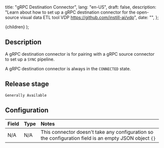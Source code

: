   title: "gRPC Destination Connector",
  lang: "en-US",
  draft: false,
  description:
    "Learn about how to set up a gRPC destination connector for the open-source visual data ETL tool VDP https://github.com/instill-ai/vdp",
  date: "",
};

  <DocsLayout meta={meta}>{children}</DocsLayout>
);

## Description

A gRPC destination connector is for pairing with a gRPC source connector to set up a `SYNC` pipeline. 

A gRPC destination connector is always in the `CONNECTED` state.

## Release stage

`Generally Available`

## Configuration

| Field | Type | Notes                                                                                                 |
| :---- | :--- | :---------------------------------------------------------------------------------------------------- |
| N/A   | N/A  | This connector doesn't take any configuration so the configuration field is an empty JSON object `{}` |
